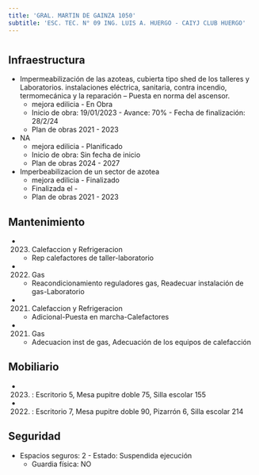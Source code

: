 ```yaml
---
title: 'GRAL. MARTIN DE GAINZA 1050'
subtitle: 'ESC. TEC. N° 09 ING. LUIS A. HUERGO - CAIYJ CLUB HUERGO'
---
```


#
## Infraestructura

* Impermeabilización de las azoteas, cubierta tipo shed de los talleres y
Laboratorios. instalaciones eléctrica, sanitaria, contra incendio, termomecánica y la reparación –
Puesta en norma del ascensor. 
    + mejora edilicia - En Obra 
    + Inicio de obra: 19/01/2023 - Avance: 70% - Fecha de finalización: 28/2/24 
    + Plan de obras 2021 - 2023 


* NA 
    + mejora edilicia - Planificado 
    + Inicio de obra: Sin fecha de inicio 
    + Plan de obras 2024 - 2027 


* Imperbeabilizacion de un sector de azotea 
    + mejora edilicia - Finalizado 
    + Finalizada el - 
    + Plan de obras 2021 - 2023 






## Mantenimiento

*  (2023) Calefaccion y Refrigeracion 
    + Rep calefactores de taller-laboratorio

*  (2022) Gas 
    + Reacondicionamiento reguladores gas, Readecuar instalación de gas-Laboratorio

*  (2021) Calefaccion y Refrigeracion 
    + Adicional-Puesta en marcha-Calefactores

*  (2021) Gas 
    + Adecuacion inst de gas, Adecuación de los equipos de calefacción





## Mobiliario

*  (2023) : Escritorio 5, Mesa pupitre doble 75, Silla escolar 155 

*  (2022) : Escritorio 7, Mesa pupitre doble 90, Pizarrón 6, Silla escolar 214 





## Seguridad

*  Espacios seguros: 2 - Estado: Suspendida ejecución 
    + Guardia física: NO



